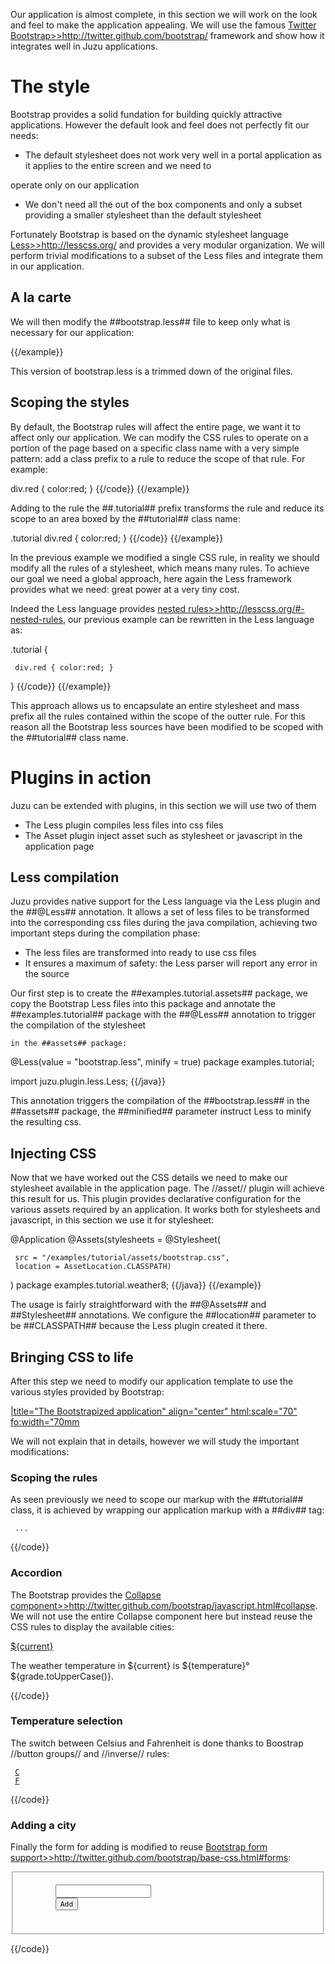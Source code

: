 Our application is almost complete, in this section we will work on the look and feel to make the application
appealing. We will use the famous [[Twitter Bootstrap>>http://twitter.github.com/bootstrap/]] framework and show how
it integrates well in Juzu applications.

= The style =

Bootstrap provides a solid fundation for building quickly attractive applications. However the default look and feel
does not perfectly fit our needs:

* The default stylesheet does not work very well in a portal application as it applies to the entire screen and we need to
operate only on our application
* We don't need all the out of the box components and only a subset providing a smaller stylesheet than the default stylesheet

Fortunately Bootstrap is based on the dynamic stylesheet language [[Less>>http://lesscss.org/]] and provides a very modular
organization. We will perform trivial modifications to a subset of the Less files and integrate them in our application.

== A la carte ==

We will then modify the ##bootstrap.less## file to keep only what is necessary for our application:

{{example title="The necessary Bootstrap less files"}}
{{code href="examples/tutorial/assets/bootstrap.less"/}}
{{/example}}

This version of bootstrap.less is a trimmed down of the original files.

== Scoping the styles  ==

By default, the Bootstrap rules will affect the entire page, we want it to affect only our application. We can modify
the CSS rules to operate on a portion of the page based on a specific class name with a very simple pattern: add
a class prefix to a rule to reduce the scope of that rule. For example:

{{example title="The rule to scope"}}
{{code}}
div.red { color:red; }
{{/code}}
{{/example}}

Adding to the rule the ##.tutorial## prefix transforms the rule and reduce its scope to an area
boxed by the ##tutorial## class name:

{{example title="The rule scoped"}}
{{code}}
.tutorial div.red { color:red; }
{{/code}}
{{/example}}

In the previous example we modified a single CSS rule, in reality we should modify all the rules of a stylesheet,
which means many rules. To achieve our goal we need a global approach, here again the Less framework provides what we need:
great power at a very tiny cost.

Indeed the Less language provides [[nested rules>>http://lesscss.org/#-nested-rules]], our previous example can be rewritten
in the Less language as:

{{example title="The rule scoped"}}
{{code}}
.tutorial {
  div.red { color:red; }
}
{{/code}}
{{/example}}

This approach allows us to encapsulate an entire stylesheet and mass prefix all the rules contained within the scope of the
outter rule. For this reason all the Bootstrap less sources have been modified to be scoped with the ##tutorial## class name.

= Plugins in action =

Juzu can be extended with plugins, in this section we will use two of them

* The Less plugin compiles less files into css files
* The Asset plugin inject asset such as stylesheet or javascript in the application page

== Less compilation ==

Juzu provides native support for the Less language via the Less plugin and the ##@Less## annotation. It allows a set of less
files to be transformed into the corresponding css files during the java compilation, achieving two important steps during
the compilation phase:

* The less files are transformed into ready to use css files
* It ensures a maximum of safety: the Less parser will report any error in the source

Our first step is to create the ##examples.tutorial.assets## package, we copy the Bootstrap Less files into this package and
annotate the ##examples.tutorial## package with the ##@Less## annotation to trigger the compilation of the stylesheet
 in the ##assets## package:

{{java}}
@Less(value = "bootstrap.less", minify = true)
package examples.tutorial;

import juzu.plugin.less.Less;
{{/java}}

This annotation triggers the compilation of the ##bootstrap.less## in the ##assets## package, the ##minified## parameter
instruct Less to minify the resulting css.

== Injecting CSS ==

Now that we have worked out the CSS details we need to make our stylesheet available in the application page. The //asset//
plugin will achieve this result for us. This plugin provides declarative configuration for the various assets required
by an application. It works both for stylesheets and javascript, in this section we use it for stylesheet:

{{example title="Injecting Bootstrap CSS in our application"}}
{{java}}
@Application
@Assets(stylesheets = @Stylesheet(
  src = "/examples/tutorial/assets/bootstrap.css",
  location = AssetLocation.CLASSPATH)
)
package examples.tutorial.weather8;
{{/java}}
{{/example}}

The usage is fairly straightforward with the ##@Assets## and ##Stylesheet## annotations. We configure the ##location## parameter
to be ##CLASSPATH## because the Less plugin created it there.

== Bringing CSS to life ==

After this step we need to modify our application template to use the various styles provided by Bootstrap:

[[image:images/bootstrap.png||title="The Bootstrapized application" align="center" html:scale="70" fo:width="70mm]]

We will not explain that in details, however we will study the important modifications:

=== Scoping the rules ===

As seen previously we need to scope our markup with the ##tutorial## class, it is achieved by wrapping our application
markup with a ##div## tag:

{{code}}
<div class="tutorial">
  ...
</div>
{{/code}}

=== Accordion ===

The Bootstrap provides the [[Collapse component>>http://twitter.github.com/bootstrap/javascript.html#collapse]]. We will
not use the entire Collapse component here but instead reuse the CSS rules to display the available cities:

{{code}}
<div class="accordion-group">
  <div class="accordion-heading"><a class="accordion-toggle" href="@{index(location = current)}">${current}</a></div>
  <div class="accordion-body">
    <div class="accordion-inner">The weather temperature in ${current} is ${temperature}&deg; ${grade.toUpperCase()}.</div>
  </div>
</div>
{{/code}}

=== Temperature selection ===

The switch between Celsius and Fahrenheit is done thanks to Boostrap //button groups// and //inverse// rules:

{{code}}
  <a class="btn <%=grade=='c'?'btn-inverse':''%>"
    href="@{updateGrade(grade='c',location=location)}">C</a>
  <a class="btn <%=grade=='f'?'btn-inverse':''%>"
    href="@{updateGrade(grade='f',location=location)}">F</a>
{{/code}}

=== Adding a city ===

Finally the form for adding is modified to reuse [[Bootstrap form support>>http://twitter.github.com/bootstrap/base-css.html#forms]]:

{{code}}
<form action="@{add()}" method="post">
  <fieldset>
    <div class="controls">
      <div class="input-append">
         <input class="span2" type="text" size="16"name="location" value=""/>
         <button type="submit" class="btn">Add</button>
      </div>
    </div>
  </fieldset>
</form>
{{/code}}